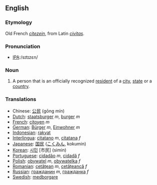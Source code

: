 ==English==

===Etymology===
Old French ''[[citezein]]'', from Latin ''[[civitas]]''.

===Pronunciation===
*[[w:International Phonetic Alphabet|IPA]]:/sɪtɪzɛn/

===Noun===
#A person that is an officially recognized [[resident]] of a [[city]], [[state]] or a [[country]].

===Translations===
*Chinese: [[公民]] (gōng mín)
*[[Dutch]]: [[staatsburger]] ''m'', [[burger]] ''m''
*[[French]]: [[citoyen]] ''m''
*[[German]]: [[Bürger]] ''m'', [[Einwohner]] ''m''
*[[Indonesian]]: [[rakyat]]
*[[Interlingua]]: [[citatano]] ''m'', [[citatana]] ''f''
*[[Japanese]]: [[国民]] ([[こくみん]], kokumin)
*[[Korean]]: [[시민]] [市民] (simin)
*[[Portuguese]]: [[cidadão]] ''m'', [[cidadã]] ''f''
*[[Polish]]: [[obywatel]] ''m'', [[obywatelka]] ''f''
*[[Romanian]]: [[cetăţean]] ''m'', [[cetăţeancă]] ''f''
*[[Russian]]: [[гражданин]] ''m'', [[гражданка]] ''f''
*[[Swedish]]: [[medborgare]]